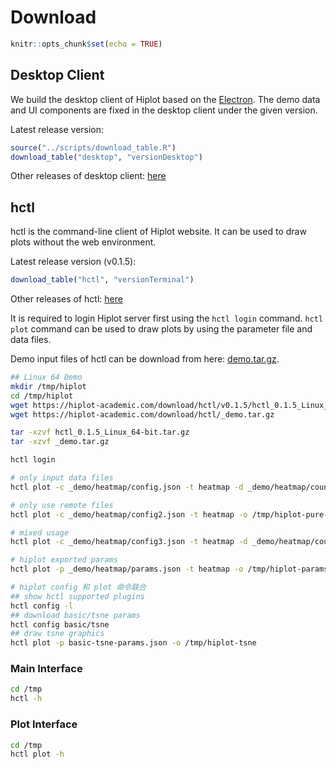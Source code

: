 # Download

```r
knitr::opts_chunk$set(echo = TRUE)
```

## Desktop Client

We build the desktop client of Hiplot based on the [Electron](https://www.electronjs.org/). The demo data and UI components are fixed in the desktop client under the given version.

Latest release version:

```r
source("../scripts/download_table.R")
download_table("desktop", "versionDesktop")
```

Other releases of desktop client: [here](https://hiplot-academic.com/download/desktop)

## hctl

hctl is the command-line client of Hiplot website. It can be used to draw plots without the web environment.

Latest release version (v0.1.5):

```r
download_table("hctl", "versionTerminal")
```

Other releases of hctl: [here](https://hiplot-academic.com/download/hctl)

It is required to login Hiplot server first using the `hctl login` command. `hctl plot` command can be used to draw plots by using the parameter file and data files.

Demo input files of hctl can be download from here: [demo.tar.gz](https://hiplot-academic.com/download/hctl/_demo.tar.gz).

```bash
## Linux 64 Demo
mkdir /tmp/hiplot
cd /tmp/hiplot
wget https://hiplot-academic.com/download/hctl/v0.1.5/hctl_0.1.5_Linux_64-bit.tar.gz
wget https://hiplot-academic.com/download/hctl/_demo.tar.gz

tar -xzvf hctl_0.1.5_Linux_64-bit.tar.gz
tar -xzvf _demo.tar.gz

hctl login

# only input data files
hctl plot -c _demo/heatmap/config.json -t heatmap -d _demo/heatmap/countData.txt,_demo/heatmap/sampleInfo.txt,_demo/heatmap/geneInfo.txt -o /tmp/hiplot-pure-data-mode

# only use remote files
hctl plot -c _demo/heatmap/config2.json -t heatmap -o /tmp/hiplot-pure-remote-data-mode

# mixed usage
hctl plot -c _demo/heatmap/config3.json -t heatmap -d _demo/heatmap/countData.txt,,_demo/heatmap/geneInfo.txt -o /tmp/hiplot-mixed-mode

# hiplot exported params
hctl plot -p _demo/heatmap/params.json -t heatmap -o /tmp/hiplot-params-mode

# hiplot config 和 plot 命令联合
## show hctl supported plugins
hctl config -l
## download basic/tsne params
hctl config basic/tsne
## draw tsne graphics
hctl plot -p basic-tsne-params.json -o /tmp/hiplot-tsne
```

### Main Interface

```bash
cd /tmp
hctl -h
```

### Plot Interface

```bash
cd /tmp
hctl plot -h
```
